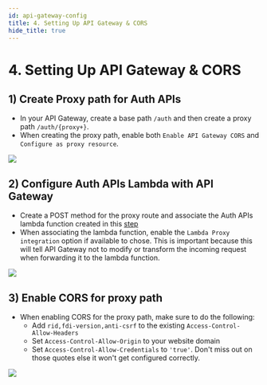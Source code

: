 ```yaml
---
id: api-gateway-config
title: 4. Setting Up API Gateway & CORS
hide_title: true
---
```


<!-- COPY DOCS -->
<!-- ./thirdpartyemailpassword/serverless/with-aws-lambda/api-gateway-config.mdx -->

# 4. Setting Up API Gateway & CORS

## 1) Create Proxy path for Auth APIs
- In your API Gateway, create a base path `/auth` and then create a proxy path `/auth/{proxy+}`.
- When creating the proxy path, enable both `Enable API Gateway CORS` and `Configure as proxy resource`.

<img src="/docs/static/assets/aws-api-gateway-proxy-create.png" />

## 2) Configure Auth APIs Lambda with API Gateway
- Create a POST method for the proxy route and associate the Auth APIs lambda function created in this [step](./auth-serverless)
- When associating the lambda function, enable the `Lambda Proxy integration` option if available to chose. This is important because this will tell API Gateway not to modify or transform the incoming request when forwarding it to the lambda function.

<img src="/docs/static/assets/aws-api-gateway-proxy-setup.png" />

## 3) Enable CORS for proxy path
- When enabling CORS for the proxy path, make sure to do the following:
    - Add `rid,fdi-version,anti-csrf` to the existing `Access-Control-Allow-Headers`
    - Set `Access-Control-Allow-Origin` to your website domain
    - Set `Access-Control-Allow-Credentials` to `'true'`. Don't miss out on those quotes else it won't get configured correctly.

<img src="/docs/static/assets/aws-api-gateway-proxy-cors.png" />
